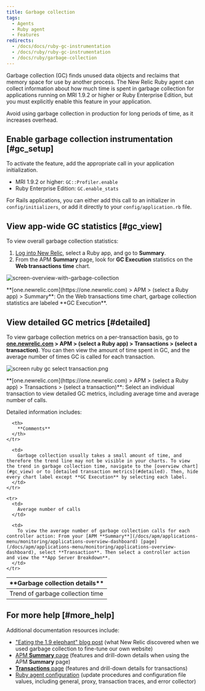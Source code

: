 ```yaml
---
title: Garbage collection
tags:
  - Agents
  - Ruby agent
  - Features
redirects:
  - /docs/docs/ruby-gc-instrumentation
  - /docs/ruby/ruby-gc-instrumentation
  - /docs/ruby/garbage-collection
---
```


Garbage collection (GC) finds unused data objects and reclaims that memory space for use by another process. The New Relic Ruby agent can collect information about how much time is spent in garbage collection for applications running on MRI 1.9.2 or higher or Ruby Enterprise Edition, but you must explicitly enable this feature in your application.

<Callout variant="important">
  Avoid using garbage collection in production for long periods of time, as it increases overhead.
</Callout>

## Enable garbage collection instrumentation [#gc_setup]

To activate the feature, add the appropriate call in your application initialization.

* MRI 1.9.2 or higher: `GC::Profiler.enable`
* Ruby Enterprise Edition: `GC.enable_stats`

For Rails applications, you can either add this call to an initializer in `config/initializers`, or add it directly to your `config/application.rb` file.

## View app-wide GC statistics [#gc_view]

To view overall garbage collection statistics:

1. [Log into New Relic](https://one.newrelic.com/), select a Ruby app, and go to **Summary**.
2. From the APM **Summary** page, look for **GC Execution** statistics on the **Web transactions time** chart.

![screen-overview-with-garbage-collection](./images/screen-Dev-app-GC091412_0.png "screen-overview-with-garbage-collection")

<figcaption>
  **[one.newrelic.com](https://one.newrelic.com) > APM > (select a Ruby app) > Summary**: On the Web transactions time chart, garbage collection statistics are labeled **GC Execution**.
</figcaption>

## View detailed GC metrics [#detailed]

To view garbage collection metrics on a per-transaction basis, go to **[one.newrelic.com](https://one.newrelic.com) > APM > (select a Ruby app) > Transactions > (select a transaction)**. You can then view the amount of time spent in GC, and the average number of times GC is called for each transaction.

![screen ruby gc select transaction.png](./images/screen-ruby-gc-select-transaction.png "screen ruby gc select transaction.png")

<figcaption>
  **[one.newrelic.com](https://one.newrelic.com) > APM > (select a Ruby app) > Transactions > (select a transaction)**: Select an individual transaction to view detailed GC metrics, including average time and average number of calls.
</figcaption>

Detailed information includes:

<table>
  <thead>
    <tr>
      <th width={200}>
        **Garbage collection details**
      </th>

      <th>
        **Comments**
      </th>
    </tr>
  </thead>

  <tbody>
    <tr>
      <td>
        Trend of garbage collection time
      </td>

      <td>
        Garbage collection usually takes a small amount of time, and therefore the trend line may not be visible in your charts. To view the trend in garbage collection time, navigate to the [overview chart](#gc_view) or to [detailed transaction metrics](#detailed). Then, hide every chart label except **GC Execution** by selecting each label.
      </td>
    </tr>

    <tr>
      <td>
        Average number of calls
      </td>

      <td>
        To view the average number of garbage collection calls for each controller action: From your [APM **Summary**](/docs/apm/applications-menu/monitoring/applications-overview-dashboard) [page](/docs/apm/applications-menu/monitoring/applications-overview-dashboard), select **Transaction**. Then select a controller action and view the **App Server Breakdown**.
      </td>
    </tr>
  </tbody>
</table>

## For more help [#more_help]

Additional documentation resources include:

* ["Eating the 1.9 elephant" blog post](http://blog.newrelic.com/?p=11795) (what New Relic discovered when we used garbage collection to fine-tune our own website)
* [APM **Summary** page](/docs/applications-menu/applications-overview) (features and drill-down details when using the APM **Summary** page)
* [**Transactions** page](/docs/applications-menu/transactions-dashboard) (features and drill-down details for transactions)
* [Ruby agent configuration](/docs/ruby/ruby-agent-configuration) (update procedures and configuration file values, including general, proxy, transaction traces, and error collector)
